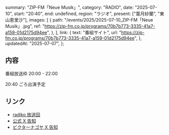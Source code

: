   summary: "ZIP-FM「Neue Musik」",
  category: "RADIO",
  date: "2025-07-10",
  start: "20:40",
  end: undefined,
  region: "ラジオ",
  present: ["葉月紗蘭", "東山恵里沙"],
  images: [
    {
      path: "/events/2025/2025-07-10_ZIP-FM「Neue Musik」.jpg",
      ref: "https://zip-fm.co.jp/programs/70b7b773-3335-41a7-a159-01d2175d94ee",
    },
  ],
  link: {
    text: "番組サイト",
    url: "https://zip-fm.co.jp/programs/70b7b773-3335-41a7-a159-01d2175d94ee",
  },
  updatedAt: "2025-07-07",
};

## 内容

番組放送枠 20:00 - 22:00

20:40 ごろ出演予定

## リンク

- [radiko 放送回](https://radiko.jp/share/?sid=ZIP-FM&t=20250710200000)
- [公式 X 告知](https://x.com/takanenofficial/status/1942871358289195370)
- [ビクターナゴヤ X 告知](https://x.com/victor_nagoya/status/1941995578285543430)
